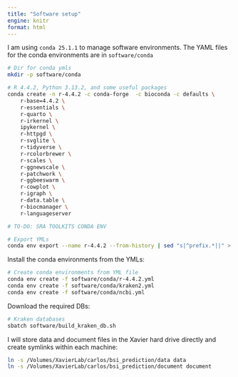 ```yaml
---
title: "Software setup"
engine: knitr
format: html
---
```


I am using `conda 25.1.1` to manage software environments. The YAML files for the conda environments are in `software/conda`

```bash
# Dir for conda ymls
mkdir -p software/conda

# R 4.4.2, Python 3.13.2, and some useful packages
conda create -n r-4.4.2 -c conda-forge  -c bioconda -c defaults \
    r-base=4.4.2 \
    r-essentials \
    r-quarto \
    r-irkernel \
    ipykernel \
    r-httpgd \
    r-svglite \
    r-tidyverse \
    r-rcolorbrewer \
    r-scales \
    r-ggnewscale \
    r-patchwork \
    r-ggbeeswarm \
    r-cowplot \
    r-igraph \
    r-data.table \
    r-biocmanager \
    r-languageserver

# TO-DO: SRA TOOLKITS CONDA ENV

# Export YMLs
conda env export --name r-4.4.2 --from-history | sed "s|^prefix.*||" > software/conda/r-4.4.2.yml # I added the version numbers manually
```

Install the conda environments from the YMLs:

```bash
# Create conda environments from YML file
conda env create -f software/conda/r-4.4.2.yml
conda env create -f software/conda/kraken2.yml
conda env create -f software/conda/ncbi.yml
```

Download the required DBs:

```bash
# Kraken databases
sbatch software/build_kraken_db.sh
```

I will store data and document files in the Xavier hard drive directly and create symlinks within each machine:

```bash
ln -s /Volumes/XavierLab/carlos/bsi_prediction/data data
ln -s /Volumes/XavierLab/carlos/bsi_prediction/document document
```